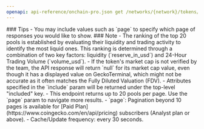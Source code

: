 ```yaml
---
openapi: api-reference/onchain-pro.json get /networks/{network}/tokens/{token_address}/pools
---
```


<Tip>
### Tips
- You may include values such as `page` to specify which page of responses you would like to show.
</Tip>

<Note>
### Note
- The ranking of the top 20 pools is established by evaluating their liquidity and trading activity to identify the most liquid ones. This ranking is determined through a combination of two key factors: liquidity (`reserve_in_usd`) and 24-Hour Trading Volume (`volume_usd`).
- If the token's market cap is not verified by the team, the API response will return `null` for its market cap value, even though it has a displayed value on GeckoTerminal, which might not be accurate as it often matches the Fully Diluted Valuation (FDV).
- Attributes specified in the `include` param will be returned under the top-level "included" key.
- This endpoint returns up to 20 pools per page. Use the `page` param to navigate more results.
- `page`: Pagination beyond 10 pages is available for [Paid Plan](https://www.coingecko.com/en/api/pricing) subscribers (Analyst plan or above).
- Cache/Update frequency: every 30 seconds.
</Note>